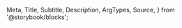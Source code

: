   Meta,
  Title,
  Subtitle,
  Description,
  ArgTypes,
  Source,
} from '@storybook/blocks';

<Meta
  title="Payment Facilitation/Merchant Tools/Gross Payments Chart"
  Components="justifi-gross-payment-chart"
/>

<Title />
Component to render chart displaying last 30 days of gross payment data.

# Index

- [Props](#props)
- [Example usage](#example-usage)

# Props

---

<ArgTypes exclude={['css-variables']} />

<Authorization
  actions={['write']}
  entity="business"
  identification="business_id"
/>

# Example Usage

---

<Source dark language="html" code={example} />
